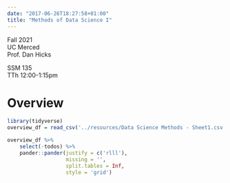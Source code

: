 ```yaml
---
date: "2017-06-26T18:27:58+01:00"
title: "Methods of Data Science I"
---
```


Fall 2021  
UC Merced  
Prof. Dan Hicks  

SSM 135  
TTh 12:00-1:15pm

# Overview #

```r
library(tidyverse)
overview_df = read_csv('../resources/Data Science Methods - Sheet1.csv')
```

```r
overview_df %>% 
    select(-todos) %>% 
    pander::pander(justify = c('rlll'),
                   missing = '',
                   split.tables = Inf, 
                   style = 'grid')
```


<!--
Welcome to **Cupper**: An accessibility-friendly Hugo theme, ported from the [original Cupper](https://github.com/ThePacielloGroup/cupper) project. Here are some of its features:

{{< ticks >}}
* Screen reader and keyboard accessible
* Responsive
* Numerous shortcodes
* Toggleable dark theme
* Toggleable table of contents per blog post
{{< /ticks >}}
-->

